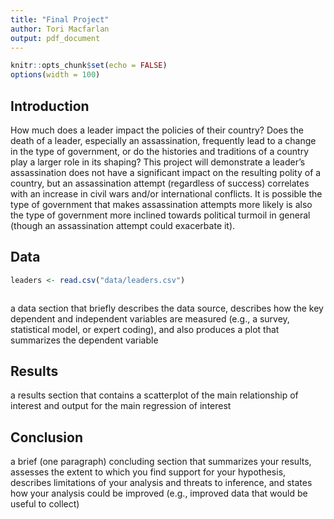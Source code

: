 ```yaml
---
title: "Final Project"
author: Tori Macfarlan
output: pdf_document
---
```


```r
knitr::opts_chunk$set(echo = FALSE)
options(width = 100)
```

## Introduction

How much does a leader impact the policies of their country? Does the death of a leader, especially an assassination, frequently lead to a change in the type of government, or do the histories and traditions of a country play a larger role in its shaping? This project will demonstrate a leader's assassination does not have a significant impact on the resulting polity of a country, but an assassination attempt (regardless of success) correlates with an increase in civil wars and/or international conflicts. It is possible the type of government that makes assassination attempts more likely is also the type of government more inclined towards political turmoil in general (though an assassination attempt could exacerbate it). 

## Data
```r
leaders <- read.csv("data/leaders.csv")



```

a data section that briefly describes the data source, describes how the key dependent and independent variables are measured (e.g., a survey, statistical model, or expert coding), and also produces a plot that summarizes the dependent variable

## Results

a results section that contains a scatterplot of the main relationship of interest and output for the main regression of interest

## Conclusion

a brief (one paragraph) concluding section that summarizes your results, assesses the extent to which you find support for your hypothesis, describes limitations of your analysis and threats to inference, and states how your analysis could be improved (e.g., improved data that would be useful to collect)


